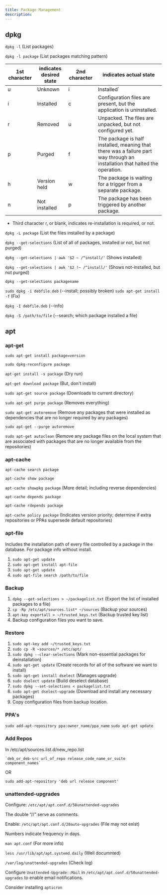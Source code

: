 ```yaml
---
title: Package Management
description:
---
```


## dpkg

`dpkg -l` (List packages)

`dpkg -l package` (List packages matching pattern)

1st character | indicates **desired state** | 2nd character | indicates **actual state**
--- | --- | --- | ---
    u | Unknown |     i | Installed`
    i | Installed |     c | Configuration files are present, but the application is uninstalled.
    r | Removed |     u | Unpacked. The files are unpacked, but not configured yet.
    p | Purged |     f | The package is half installed, meaning that there was a failure part way through an installation that halted the operation.
    h | Version held |     w | The package is waiting for a trigger from a separate package.
    n | Not installed |     p | The package has been triggered by another package.

- Third character r, or blank, indicates re-installation is required, or not.

`dpkg -L package` (List the files installed by a package)

`dpkg --get-selections` (List of all of packages, installed or not, but not purged)

`dpkg --get-selections | awk '$2 ~ /^install/'` (Shows installed)

`dpkg --get-selections | awk '$2 !~ /^install/'` (Shows not-installed, but not purged)

`dpkg --get-selections packagename`

`sudo dpkg -i debfile.deb` (--install; possibly broken)	`sudo apt-get install -f` (Fix)

`dpkg -I debfile.deb` (--info)

`dpkg -S /path/to/file` (--search; which package installed a file)

## apt

### apt-get

`sudo apt-get install package=version`

`sudo dpkg-reconfigure package`

`apt-get install -s package` (Dry run)

`apt-get download package` (But, don't install)

`sudo apt-get source package` (Downloads to current directory)

`sudo apt-get purge package` (Removes everything)

`sudo apt-get autoremove` (Remove any packages that were installed as dependencies that are no longer required by any packages)

`sudo apt-get --purge autoremove`

`sudo apt-get autoclean` (Remove any package files on the local system that are associated with packages that are no longer available from the repositories)

### apt-cache

`apt-cache search package`

`apt-cache show package`

`apt-cache showpkg package` (More detail; including reverse dependencies)

`apt-cache depends package`

`apt-cache rdepends package`

`apt-cache policy package` (Indicates version priority; determine if extra repositories or PPAs supersede default repositories)


### apt-file 

Includes the installation path of every file controlled by a package in the database. For package info without install.

1. `sudo apt-get update`
1. `sudo apt-get install apt-file`
1. `sudo apt-get update`
1. `sudo apt-file search /path/to/file`

### Backup

1. `dpkg --get-selections > ~/packagelist.txt` (Export the list of installed packages to a file)
1. `cp -Rp /etc/apt/sources.list* ~/sources` (Backup your sources)
1. `apt-key exportall > ~/trusted_keys.txt` (Backup  trusted key list)
1. Backup configuration files you want to save.

### Restore

1. `sudo apt-key add ~/trusted_keys.txt`
1. `sudo cp -R ~sources/* /etc/apt/`
1. `sudo dpkg --clear-selections` (Mark non-essential packages for deinstallation)
1. `sudo apt-get update` (Create records for all of the software we want to install)
1. `sudo apt-get install dselect` (Manages upgrade)
1. `sudo dselect update` (Build deselect database)
1. `sudo dpkg --set-selections < packagelist.txt`
1. `sudo apt-get dselect-upgrade` (Download and install any necessary packages)
1. Copy configuration files from backup location.


### PPA's

`sudo add-apt-repository ppa:owner_name/ppa_name`
`sudo apt-get update`

### Add Repos

In /etc/apt/sources.list.d/new_repo.list
```
`deb_or_deb-src url_of_repo release_code_name_or_suite component_names`
```

OR

`sudo add-apt-repository 'deb url release component'`

### unattended-upgrades

Configure: `/etc/apt/apt.conf.d/50unattended-upgrades`

The double “//” serve as comments.

Enable: `/etc/apt/apt.conf.d/20auto-upgrades` (File may not exist)

Numbers indicate frequency in days.

`man apt.conf` (For more info)

`less /usr/lib/apt/apt.systemd.daily` (Well documnted)

`/var/log/unattended-upgrades` (Check log)

Configure `Unattended-Upgrade::Mail` in `/etc/apt/apt.conf.d/50unattended-upgrades` to enable email notifications.

Consider installing `apticron`